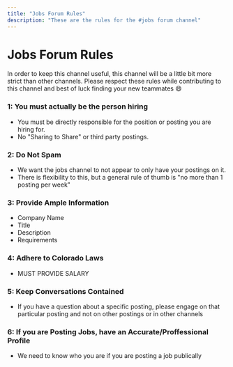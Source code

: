 ```yaml
---
title: "Jobs Forum Rules"
description: "These are the rules for the #jobs forum channel"
---
```


# Jobs Forum Rules

In order to keep this channel useful, this channel will be a little bit more strict than other channels. Please respect these rules while contributing to this channel and best of luck finding your new teammates 😄

### 1: You must actually be the person hiring

- You must be directly responsible for the position or posting you are hiring for.
- No "Sharing to Share" or third party postings.

### 2: Do Not Spam

- We want the jobs channel to not appear to only have your postings on it.
- There is flexibility to this, but a general rule of thumb is "no more than 1 posting per week"

### 3: Provide Ample Information

- Company Name
- Title
- Description
- Requirements

### 4: Adhere to Colorado Laws

- MUST PROVIDE SALARY

### 5: Keep Conversations Contained

- If you have a question about a specific posting, please engage on that particular posting and not on other postings or in other channels

### 6: If you are Posting Jobs, have an Accurate/Proffessional Profile

- We need to know who you are if you are posting a job publically

